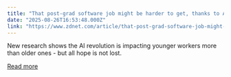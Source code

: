 ```yaml
---
title: "That post-grad software job might be harder to get, thanks to AI"
date: "2025-08-26T16:53:48.000Z"
link: "https://www.zdnet.com/article/that-post-grad-software-job-might-be-harder-to-get-thanks-to-ai/"
---
```


New research shows the AI revolution is impacting younger workers more than older ones - but all hope is not lost.

[Read more](https://www.zdnet.com/article/that-post-grad-software-job-might-be-harder-to-get-thanks-to-ai/)
